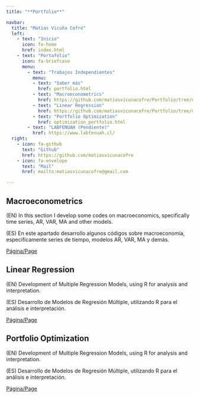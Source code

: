 ```yaml
---
title: "**Portfolio**"

navbar:
  title: "Matías Vicuña Cofré"
  left:
    - text: "Inicio"
      icon: fa-home
      href: index.html
    - text: "Portafolio"
      icon: fa-briefcase
      menu:
        - text: "Trabajos Independientes"
          menu:
          - text: "Saber más"
            href: portfolio.html
          - text: "Macroeconometrics"
            href: https://github.com/matiasvicunacofre/Portfolio/tree/main/Macroeconometrics
          - text: "Linear Regression"
            href: https://github.com/matiasvicunacofre/Portfolio/tree/main/Modeling%20Multivariate
          - text: "Portfolio Optimization"
            href: optimization_portfolio.html
        - text: "LABFENUAH (Pendiente)"
          href: https://www.labfenuah.cl/
  right: 
    - icon: fa-github
      text: "Github"
      href: https://github.com/matiasvicunacofre
    - icon: fa-envelope
      text: "Mail"
      href: mailto:matiasvicunacofre@gmail.com

---
```

\linebreak
\vspace{20mm}




## **Macroeconometrics**

(EN)
In this section I develop some codes on macroeconomics, specifically time series, AR, VAR, MA and other models.

(ES)
En este apartado desarrollo algunos códigos sobre macroeconomía, especificamente series de tiempo, modelos AR, VAR, MA y demás.

[Página/Page](https://github.com/matiasvicunacofre/Portfolio/tree/main/Macroeconometrics)

## Linear Regression

(EN)
Development of Multiple Regression Models, using R for analysis and interpretation.

(ES)
Desarrollo de Modelos de Regresión Múltiple, utilizando R para el análisis e interpretación.

[Página/Page](https://github.com/matiasvicunacofre/Portfolio/tree/main/Modeling%20Multivariate)

## Portfolio Optimization

(EN)
Development of Multiple Regression Models, using R for analysis and interpretation.

(ES)
Desarrollo de Modelos de Regresión Múltiple, utilizando R para el análisis e interpretación.

[Página/Page](optimization_portfolio.html)